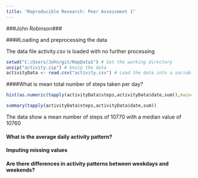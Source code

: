 ```yaml
---
title: "Reproducible Research: Peer Assessment 1"
---
```

###John Robinson###


####Loading and preprocessing the data

The data file activity.csv is loaded with no further processing

```r
setwd("C:/Users/John/git/RepData1") # Set the working directory
unzip("activity.zip") # Unzip the data
activityData <- read.csv("activity.csv") # Load the data into a variable
```

####What is mean total number of steps taken per day?

```r

hist(as.numeric(tapply(activityData$steps,activityData$date,sum)),main="Steps per day", xlab="Steps per day",breaks=61,col="Red")

summary(tapply(activityData$steps,activityData$date,sum))


```

The data show a mean number of steps of 10770 with a median value of 10760






#### What is the average daily activity pattern?



#### Imputing missing values



#### Are there differences in activity patterns between weekdays and weekends?
